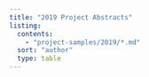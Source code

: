 ```yaml
---
title: "2019 Project Abstracts"
listing:
  contents: 
    - "project-samples/2019/*.md"
  sort: "author"
  type: table
---
```


